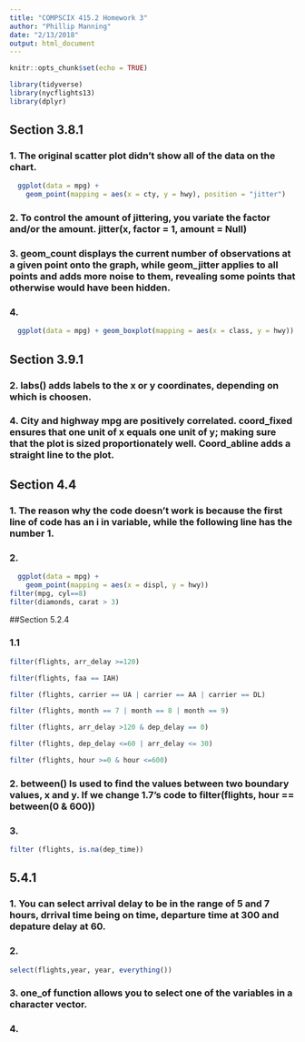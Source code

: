 ```yaml
---
title: "COMPSCIX 415.2 Homework 3"
author: "Phillip Manning"
date: "2/13/2018"
output: html_document
---
```


```r
knitr::opts_chunk$set(echo = TRUE)
```
```r
library(tidyverse)
library(nycflights13)
library(dplyr)


```
## Section 3.8.1

### 1. The original scatter plot didn't show all of the data on the chart. 
```r
  ggplot(data = mpg) + 
    geom_point(mapping = aes(x = cty, y = hwy), position = "jitter")
```

### 2. To control the amount of jittering, you variate the factor and/or the amount. jitter(x, factor = 1, amount = Null)

### 3. geom_count displays the current number of observations at a given point onto the graph, while geom_jitter applies to all points and adds more noise to them, revealing some points that otherwise would have been hidden. 

### 4.
```r
  ggplot(data = mpg) + geom_boxplot(mapping = aes(x = class, y = hwy))
```

## Section 3.9.1

### 2. labs() adds labels to the x or y coordinates, depending on which is choosen. 

### 4. City and highway mpg are positively correlated. coord_fixed ensures that one unit of x equals one unit of y; making sure that the plot is sized proportionately well. Coord_abline adds a straight line to the plot. 

## Section 4.4

### 1. The reason why the code doesn't work is because the first line of code has an i in variable, while the following line has the number 1. 

### 2. 

```r
  ggplot(data = mpg) + 
    geom_point(mapping = aes(x = displ, y = hwy)) 
filter(mpg, cyl==8) 
filter(diamonds, carat > 3)
```

##Section 5.2.4

### 1.1 

```r
filter(flights, arr_delay >=120)

filter(flights, faa == IAH)

filter (flights, carrier == UA | carrier == AA | carrier == DL)

filter (flights, month == 7 | month == 8 | month == 9)

filter (flights, arr_delay >120 & dep_delay == 0)

filter (flights, dep_delay <=60 | arr_delay <= 30)

filter (flights, hour >=0 & hour <=600)

```
### 2. between() Is used to find the values between two boundary values, x and y. If we change 1.7's code to filter(flights, hour == between(0 & 600))

### 3. 

```r
filter (flights, is.na(dep_time))
```

## 5.4.1

### 1. You can select arrival delay to be in the range of 5 and 7 hours, drrival time being on time, departure time at 300 and depature delay at 60. 

### 2. 
```r
select(flights,year, year, everything())
```

### 3. one_of function allows you to select one of the variables in a character vector. 

### 4. 